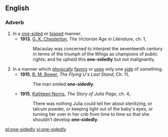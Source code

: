 ==English==

===Adverb===
{{en-adv}}
# In a [[one-sided]] or [[biased]] manner.
#* '''1913''', [[w:Gilbert_Keith_Chesterton|G. K. Chesterton]], ''The Victorian Age in Literature'', ch. 1,
#*: Macaulay was concerned to interpret the seventeenth century in terms of the triumph of the Whigs as champions of public rights; and he upheld this '''one-sidedly''' but not malignantly.
# In a manner which [[physically]] [[favor]]s or [[use]]s only one [[side]] of something.
#* '''1915''', [[w:B._M._Bower|B. M. Bower]], ''The Flying U's Last Stand'', Ch. 11,
#*: The man smiled '''one-sidedly'''.
#* '''1915''', [[w:Kathleen_Norris|Kathleen Norris]], ''The Story of Julia Page'', ch. 4,
#*: There was nothing Julia could tell her about sterilizing, or talcum powder, or keeping light out of the baby's eyes, or turning her over in her crib from time to time so that she shouldn't develop '''one-sidedly'''.

[[pl:one-sidedly]]
[[vi:one-sidedly]]